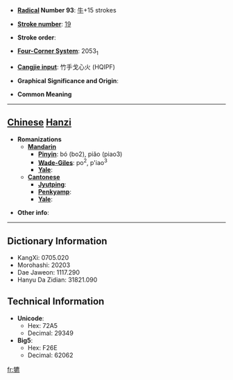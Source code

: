 * '''[[Wiktionary:Chinese radical index| Radical]] Number 93''': [[Wiktionary:Chinese radical index 牛|牛]]+15 strokes

* '''[[Wiktionary:Chinese total strokes index|Stroke number]]''': [[Wiktionary:Chinese total strokes index 19|19]]

* '''Stroke order''': 

* '''[[Wiktionary:Chinese four corner index|Four-Corner System]]''': 2053<sub>1</sub>

* '''[[Wiktionary:Chinese Cangjie index|Cangjie input]]''': 竹手戈心火 (HQIPF)

* '''Graphical Significance and Origin''': 

* '''Common Meaning'''

----

== [[Chinese]] [[Hanzi]] ==

* '''Romanizations'''
** '''[[Mandarin]]'''
*** '''[[Pinyin]]''': bó (bo2), piǎo (piao3)
*** '''[[Wade-Giles]]''': po<sup>2</sup>, p'iao<sup>3</sup>
*** '''[[Yale]]''': 
** '''[[Cantonese]]'''
*** '''[[Jyutping]]''':
*** '''[[Penkyamp]]''': 
*** '''[[Yale]]''': 

* '''Other info''': 

----

== Dictionary Information ==

* KangXi: 0705.020
* Morohashi: 20203
* Dae Jaweon: 1117.290
* Hanyu Da Zidian: 31821.090

== Technical Information ==

* '''Unicode''':
** Hex: 72A5
** Decimal: 29349
* '''Big5''':
** Hex: F26E
** Decimal: 62062

[[fr:犥]]